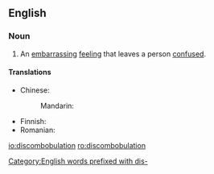 ==English==

===Noun===
{{en-noun}}

# An [[embarrassing]] [[feeling]] that leaves a person [[confused]].

====Translations====
{{trans-top|an embarrassing feeling that leaves a person confused}}
* Chinese:
*: Mandarin: {{t+|cmn|困惑|tr=kùnhuò|sc=Hani}}
{{trans-mid}}
* Finnish: {{t|fi|hämmennys}}
* Romanian: {{t+|ro|consternare|f}}
{{trans-bottom}}

[[Category:English words prefixed with dis-]]

[[io:discombobulation]]
[[ro:discombobulation]]